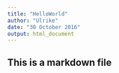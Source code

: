 ```yaml
---
title: "HelloWorld"
author: "Ulrike"
date: "30 October 2016"
output: html_document
---
```

## This is a markdown file
